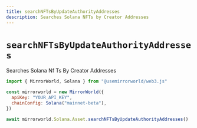 ```yaml
---
title: searchNFTsByUpdateAuthorityAddresses
description: Searches Solana NFTs by Creator Addresses
---
```


# `searchNFTsByUpdateAuthorityAddresses`

Searches Solana Nf Ts By Creator Addresses

```js
import { MirrorWorld, Solana } from "@usemirrorworld/web3.js"

const mirrorworld = new MirrorWorld({
  apiKey: "YOUR_API_KEY",
  chainConfig: Solana("mainnet-beta"),
})

await mirrorworld.Solana.Asset.searchNFTsByUpdateAuthorityAddresses()
```
